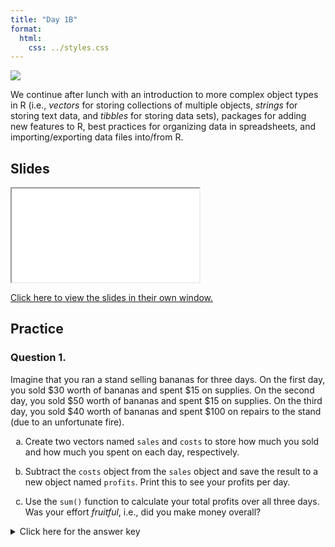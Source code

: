 ```yaml
---
title: "Day 1B"
format:
  html:
    css: ../styles.css
---
```


![](../img/spreadsheets_2780E3.svg){.hero}


We continue after lunch with an introduction to more complex object types in R (i.e., *vectors* for storing collections of multiple objects, *strings* for storing text data, and *tibbles* for storing data sets), packages for adding new features to R, best practices for organizing data in spreadsheets, and importing/exporting data files into/from R.

## Slides

<iframe class="slide-deck" src="./Slides/1B_Slides.html" title="Day 1B Slideshow">
</iframe>

[Click here to view the slides in their own window.](./Slides/01B_Slides.html)

## Practice

### Question 1.

Imagine that you ran a stand selling bananas for three days. On the first day, you sold \$30 worth of bananas and spent \$15 on supplies. On the second day, you sold \$50 worth of bananas and spent \$15 on supplies. On the third day, you sold $40 worth of bananas and spent \$100 on repairs to the stand (due to an unfortunate fire).

a) Create two vectors named `sales` and `costs` to store how much you sold and how much you spent on each day, respectively.

b) Subtract the `costs` object from the `sales` object and save the result to a new object named `profits`. Print this to see your profits per day.

c) Use the `sum()` function to calculate your total profits over all three days. Was your effort *fruitful*, i.e., did you make money overall?

<p><details>
<summary>Click here for the answer key</summary>
<blockquote>

```r
#| collapse: true

# Part (a)
sales <- c(30, 50, 40)
costs <- c(15, 15, 100)

# Part (b)
profits <- sales - costs
profits

# Part (c): No, I lost money!
sum(profits)
```

### Question 2.

a) Create a character vector named `flavors` that contains the following strings and print it: 
    - Cookies & Cream
    - Americone Dream (R)
    - Bob Marley's 1 Love
b) Use a function to calculate the number of strings in `flavors`.
c) Use another function to calculate the number of characters in each string in `flavors`.
d) Let R know how you feel about ice cream by using a function to either make all the characters in `flavors` uppercase (you LOVE ice cream) or lowercase (you don't love ice cream).

<p><details>
<summary>Click here for the answer key</summary>
<blockquote>

**Answer (a)**
```r
#| comment: "#>"
#| collapse: true

flavors <- c("Cookies & Cream", "Americone Dream (R)", "Bob Marley's 1 Love")
flavors
```

**Answer (b)**
```r
#| comment: "#>"
#| collapse: true

length(flavors)
```

**Answer (c)**
```r
#| comment: "#>"
#| collapse: true

nchar(flavors)
```

**Answer (d)**
```r
#| comment: "#>"
#| collapse: true

toupper(flavors)
tolower(flavors)
```

</blockquote>
</details></p>

---

## Question 3.

The following table summarizes the season information for the eight seasons of AMC's *Breaking Bad* show. 

a) Tidy up this data and save it to a tibble. Decide for yourself how to handle season 5 (should it be a single observation or two?). For the first and last aired dates, just store the year as a number.

b) Save the tibble you created to a CSV file named "breaking_bad.csv".

![](../img/breaking_bad_wikipedia.png)

<p><details>
<summary>Click here for the answer key</summary><blockquote>

**Answer (a)**

Version with one observation for the season five parts

```r
#| message: false

library(tidyverse)
season <- c(1, 2, 3, 4, 5)
episodes <- c(7, 13, 13, 13, 16)
first_air <- c(2008, 2009, 2010, 2011, 2012)
last_air <- c(2008, 2009, 2010, 2011, 2013)
network <- "AMC"
breaking_bad <- 
  tibble(season, episodes, first_air, last_air, network)
breaking_bad
```

Version with two separate observations for the season five parts

```r
library(tidyverse)
season <- c(1, 2, 3, 4, 5.1, 5.2)
episodes <- c(7, 13, 13, 13, 8, 8)
first_air <- c(2008, 2009, 2010, 2011, 2012, 2013)
last_air <- c(2008, 2009, 2010, 2011, 2012, 2013)
network <- "AMC"
breaking_bad <- 
  tibble(season, episodes, first_air, last_air, network)
breaking_bad
```

**Answer (b)**

```r
#| message: false
#| eval: false

write_csv(breaking_bad, "breaking_bad.csv")
```

## Question 4.

Install the `praise` package. Then load the installed package in your Quarto document and experiment with the `praise()` function by running it several times with no arguments. What does the function seem to do?

<p><details>
<summary>Click here for the answer key</summary><blockquote>
**Answer**

```r
#| collapse: true

# install.packages("praise")
library(praise)
praise()
praise()
```

The function seems to create strings that praise/compliment the user.
</blockquote></details></p>


## Readings

  -   ["Section 2.2.1: The penguins data frame"](https://r4ds.hadley.nz/data-visualize.html#the-penguins-data-frame) from *R4DS (2E)*
  -   ["Section 6.2: Tidy Data"](https://r4ds.hadley.nz/data-tidy.html#sec-tidy-data) from *R4DS (2E)*
  -   ["Chapter 8: Data Import"](https://r4ds.hadley.nz/data-import.html) from *R4DS (2E)*
  - ["Data organization in spreadsheets"](https://doi.org/10.1080/00031305.2017.1375989) in *The American Statistician*
  - ["Chapter 15: Strings](https://r4ds.hadley.nz/strings.html) in *R4DS (2E)*


## Fun Stuff

### "Who's" on First?

A lesson about the importance of strings...

{{< video https://www.youtube-nocookie.com/embed/2ZksQd2fC6Y >}}

### Fundamentals of Tidying

Marie doesn't like formatting-as-data either...

{{< video https://www.youtube-nocookie.com/embed/bjUlC8aEb7s >}}


::: {.text-center}
<a href="../Day2/day2A.html" class="btn btn-primary mt-5" role="button" >Continue to Day 2A Materials&nbsp;&nbsp;&raquo;</a>
:::
